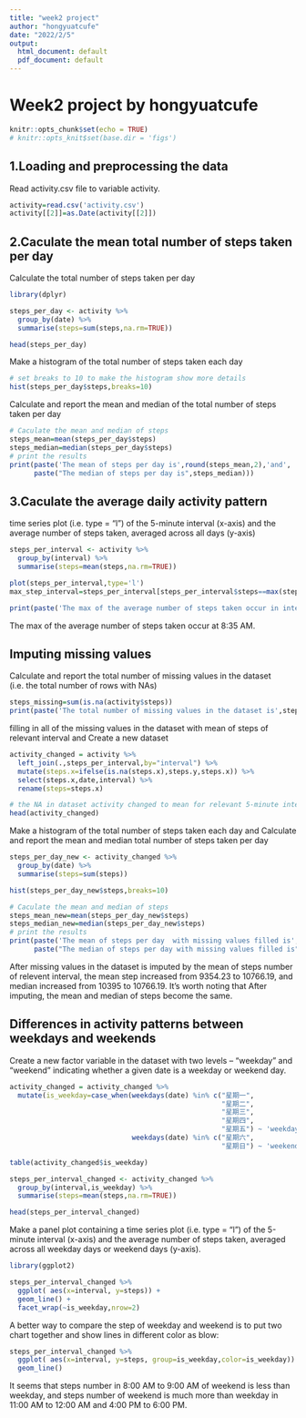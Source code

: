 ```yaml
---
title: "week2 project"
author: "hongyuatcufe"
date: "2022/2/5"
output:
  html_document: default
  pdf_document: default
---
```


# Week2 project by hongyuatcufe

```r
knitr::opts_chunk$set(echo = TRUE)
# knitr::opts_knit$set(base.dir = 'figs')
```

## 1.Loading and preprocessing the data

Read activity.csv file to variable activity.


```r
activity=read.csv('activity.csv')
activity[[2]]=as.Date(activity[[2]])
```

## 2.Caculate the mean total number of steps taken per day

Calculate the total number of steps taken per day

```r
library(dplyr)

steps_per_day <- activity %>%
  group_by(date) %>%
  summarise(steps=sum(steps,na.rm=TRUE))

head(steps_per_day)
```

Make a histogram of the total number of steps taken each day

```r
# set breaks to 10 to make the histogram show more details
hist(steps_per_day$steps,breaks=10)
```

Calculate and report the mean and median of the total number of steps taken per day

```r
# Caculate the mean and median of steps
steps_mean=mean(steps_per_day$steps)
steps_median=median(steps_per_day$steps)
# print the results
print(paste('The mean of steps per day is',round(steps_mean,2),'and',
      paste("The median of steps per day is",steps_median)))
```

## 3.Caculate the average daily activity pattern

time series plot (i.e. type = "l") of the 5-minute interval (x-axis) and the average number of steps taken, averaged across all days (y-axis)

```r
steps_per_interval <- activity %>%
  group_by(interval) %>%
  summarise(steps=mean(steps,na.rm=TRUE))

plot(steps_per_interval,type='l')
max_step_interval=steps_per_interval[steps_per_interval$steps==max(steps_per_interval$steps),'interval']

print(paste('The max of the average number of steps taken occur in interval', max_step_interval,'and the max steps is about',round(max(steps_per_interval$steps),0),'steps!'))
```

The max of the average number of steps taken occur at 8:35 AM. 

## Imputing missing values

Calculate and report the total number of missing values in the dataset (i.e. the total number of rows with NAs)

```r

steps_missing=sum(is.na(activity$steps))
print(paste('The total number of missing values in the dataset is',steps_missing))

```

filling in all of the missing values in the dataset with mean of steps of relevant interval and Create a new dataset

```r
activity_changed = activity %>%
  left_join(.,steps_per_interval,by="interval") %>%
  mutate(steps.x=ifelse(is.na(steps.x),steps.y,steps.x)) %>%
  select(steps.x,date,interval) %>%
  rename(steps=steps.x)

# the NA in dataset activity changed to mean for relevant 5-minute interval as blow:
head(activity_changed)
```


Make a histogram of the total number of steps taken each day and Calculate and report the mean and median total number of steps taken per day

```r

steps_per_day_new <- activity_changed %>%
  group_by(date) %>%
  summarise(steps=sum(steps))

hist(steps_per_day_new$steps,breaks=10)

# Caculate the mean and median of steps
steps_mean_new=mean(steps_per_day_new$steps)
steps_median_new=median(steps_per_day_new$steps)
# print the results
print(paste('The mean of steps per day  with missing values filled is',round(steps_mean_new,2),'and',
      paste("The median of steps per day with missing values filled is",round(steps_median_new,2))))

```


After missing values in the dataset is imputed by the mean of steps number of relevent interval, the mean step increased from 9354.23 to 10766.19, and median increased from 10395 to 10766.19. It's worth noting that After imputing, the mean and median of steps become the same.


## Differences in activity patterns between weekdays and weekends

Create a new factor variable in the dataset with two levels – “weekday” and “weekend” indicating whether a given date is a weekday or weekend day.

```r
activity_changed = activity_changed %>%
  mutate(is_weekday=case_when(weekdays(date) %in% c("星期一",
                                                    "星期二",
                                                    "星期三",
                                                    "星期四",
                                                    "星期五") ~ 'weekday',
                              weekdays(date) %in% c("星期六",
                                                    "星期日") ~ 'weekend'))

table(activity_changed$is_weekday)

steps_per_interval_changed <- activity_changed %>%
  group_by(interval,is_weekday) %>%
  summarise(steps=mean(steps,na.rm=TRUE))

head(steps_per_interval_changed)
```

Make a panel plot containing a time series plot (i.e. type = "l") of the 5-minute interval (x-axis) and the average number of steps taken, averaged across all weekday days or weekend days (y-axis).

```r
library(ggplot2)

steps_per_interval_changed %>%
  ggplot( aes(x=interval, y=steps)) +
  geom_line() +
  facet_wrap(~is_weekday,nrow=2)

```


A better way to compare the step of weekday and weekend is to put two chart together and show lines in different color as blow:

```r
steps_per_interval_changed %>%
  ggplot( aes(x=interval, y=steps, group=is_weekday,color=is_weekday)) +
  geom_line()

```


It seems that steps number in 8:00 AM to 9:00 AM of weekend is less than weekday, and steps number of weekend is much more than weekday in 11:00 AM to 12:00 AM and 4:00 PM to 6:00 PM. 
